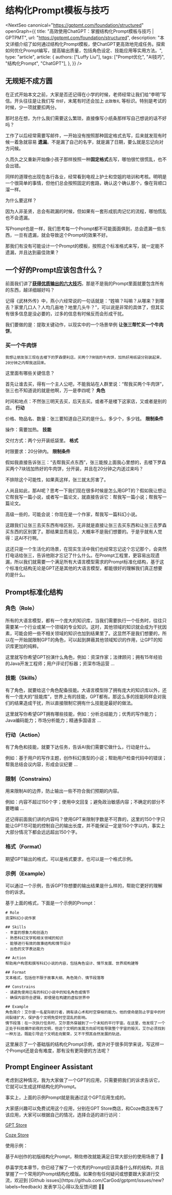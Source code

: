 # 结构化Prompt模板与技巧


<NextSeo
  canonical="https://gptpmt.com/foundation/structured"
  openGraph={{
    title: "高效使用ChatGPT：掌握结构化Prompt模板与技巧 | GPTPMT",
    url: "https://gptpmt.com/foundation/structured",
    description:
      "本文详细介绍了如何通过结构化Prompt模板，使ChatGPT更高效地完成任务。探索如何优化Prompt编写，提高输出质量，包括角色设定、技能应用等实用方法。",
    type: "article",
    article: {
      authors: ["Luffy Liu"],
      tags: ["Prompt优化", "AI技巧", "结构化Prompt", "ChatGPT"],
    },
  }}
/>

## 无规矩不成方圆

在正式开始本文之前，大家是否还记得在小学的时候，老师经常让我们给“李明”写信。开头往往是让我们写 `你好`，末尾有时还会加上 `此致敬礼` 等标识。特别是考试的时候，少一项就要扣两分。

那时总在想，为什么我们需要这么繁琐，直接像写小纸条那样写自己想说的话不好吗？

工作了以后经常需要写邮件，一开始没有按照那种固定格式去写，后来就发现有时候一着急就容易 **遗漏**。不是漏了自己的名字，就是漏了日期，要么就是忘记向对方问候。

久而久之又重新开始像小孩子那样按照一种**固定格式**去写，哪怕很忙很慌乱，也不会出错。

同样的道理也出现在各行各业，经常看到电视上护士和空姐的培训和考核。明明是一个很简单的事情，但他们总会按照固定的套路，确认这个确认那个，像在背顺口溜一样。

为什么要这样？

因为人非圣贤，总会有疏漏的时候，但如果有一套形成肌肉记忆的流程，哪怕慌乱也不会遗漏。

写Prompt也是一样，我们思考每一个Prompt都不可能面面俱到，总会遗漏一些东西，一旦有遗漏，就会导致这个Prompt的效果不好。

那我们有没有可能设计一个Prompt的模板，按照这个标准格式来写，就一定能不遗漏，并且达到最佳效果？

## 一个好的Prompt应该包含什么？

前面我们讲了[**获得优质输出的六大技巧**](https://gptpmt.com/foundation/grammar)，那是不是我的Prompt里面就要包含所有的东西，越详细越好吗？

记得《武林外传》中，燕小六经常说的一句话就是：“姓嘛？叫嘛？从哪来？到哪去？家里几口人？人均几亩地？地里几头牛？”，可以说是非常的具体了，但其实有很多信息是没必要的，过多的信息有时候反而会形成干扰。

我们要做的是：提取关键动作，以现实中的一个场景举例 **让张三帮忙买一个牛肉饼**。

### 买一个牛肉饼

```text filename="假设一个场景"
我想让朋友张三现在去楼下的罗森便利店，买两个7块钱的牛肉饼，加热好用纸袋分别装起来，20分钟之内帮我送回来。
```

这里面有哪些关键信息？

首先让谁去买，得有一个主人公吧，不能我站在人群里说：“帮我买两个牛肉饼”，张三也不知道说的就是他啊，万一是李四呢？ **角色**

时间和地点：不然张三明天去买，后天去买。或者不是楼下这家店，又或者是别的店。 **行动**

价格、物品名、数量：张三要知道自己买的是什么，多少个，多少钱。 **限制条件**

操作：需要加热。 **技能**

交付方式：两个分开装纸袋里。 **格式**

时限要求：20分钟内。 **限制条件**

假如我直接告诉张三：“去帮我买点东西”，张三能按上面我心里想的，去楼下罗森买两个7块钱加热好的牛肉饼，分开装，并且在20分钟之内送过来吗？

不排除这个可能性，如果真这样，张三就太厉害了。

人尚且如此，那AI呢？思考一下我们现在很多时候是怎么用GPT的？假如我让想让它帮我写一篇小说，或者写一篇论文，就直接告诉它：帮我写一篇小说；帮我写一篇论文。

高级一些的，可能会说：你现在是一个作家，帮我写一篇科幻小说。

这跟我们让张三去买东西有啥区别，无非就是直接让张三去买东西和让张三去罗森买东西的区别罢了。那结果显而易见，大概率不是我们想要的。于是乎就有人觉得：这AI不行啊。

这还只是一个生活化的场景，在现实生活中我们也经常忘记这个忘记那个，会突然打电话给张三，告诉他刚才忘记了什么什么。在Prompt工程里，更容易出现遗漏，所以我们就需要一个满足所有大语言模型需求的Prompt标准化结构，基于这个标准化结构无论是GPT还是其他的大语言模型，都能很好的理解我们真正想要的是什么。

## Prompt标准化结构

### 角色（Role）

所有的大语言模型，都有一个庞大的知识库，当我们需要执行一个任务时，往往只需要某一个行业或某一个领域的专业知识。这时，其他领域的知识就会成为干扰因素，可能会把一些不相关领域的知识也加到结果里了。这显然不是我们想要的，所以在一开始就限制GPT的角色，可以起到屏蔽其他领域知识的作用，让GPT的知识库更加的纯粹。

这里就写你希望GPT扮演什么角色，例如：资深作家；法律顾问；拥有15年经验的Java开发工程师；用户评论打标器；资深市场运营 ...

### 技能（Skills）

有了角色，就要给这个角色配备技能。大语言模型除了拥有庞大的知识库以外，还有一个庞大的“技能库”，世界上有的技能，GPT都有。那这么多的技能同样会对我们的结果造成干扰，所以直接限制它拥有什么技能是最好的做法。

这里就写你希望GPT拥有哪些技能，例如：分析总结能力；优秀的写作能力；Java编码能力；市场分析能力；精通多国语言 ...

### 行动（Action）

有了角色和技能，就要下达任务，告诉AI我们需要它做什么，行动是什么。

例如：基于用户的写作主题，创作科幻类型的小说；帮助用户检查代码中的错误；帮我总结会议内容，形成会议纪要 ...

### 限制（Constrains）

用来限制AI的边界，防止输出一些不符合我们预期的内容。

例如：内容不超过150个字；使用中文回复；避免政治敏感内容；不确定的部分不要瞎编 ...

<Callout>
  还记得前面我们讲的内容吗？使用GPT来限制字数是不可靠的，这里的150个字只能让GPT尽可能的控制自己的输出长度，并不能保证一定是150个字以内，事实上大部分情况下都会远远超出150个字。
</Callout>

### 格式（Format）

期望GPT输出的格式，可以是格式要求，也可以是一个格式示例。

### 示例（Example）

可以通过一个示例，告诉GPT你想要的输出结果是什么样的，帮助它更好的理解你的诉求。

基于上面的格式，下面是一个示例的Prompt：

```text filename="Prompt" copy
# Role
资深科幻小说作家

## Skills
- 丰富的想象力和创造力
- 熟悉科幻文学和相关领域的知识
- 能够进行有效的故事结构和情节设计
- 出色的文字表达能力

## Action
帮助用户构思和撰写科幻小说的内容，包括角色设计、情节发展、世界观构建等

## Format
文本格式，包括但不限于故事大纲、角色简介、情节段落等

## Constrains
- 请避免使用已有的科幻小说中的知名角色或情节
- 确保内容符合逻辑，即使是在构建的虚拟世界中

## Example
角色简介：艾尔是一名星际航行者，拥有读心术和时空穿梭的能力。他的使命是防止宇宙中的时间裂缝扩大，保护各个文明免受时空混乱的影响。
情节段落：在一次执行任务时，艾尔意外穿越到了一个未知的平行宇宙。在这里，他发现了一个正处于科技爆炸前夜的文明，但这个文明的发展方向却可能导致整个宇宙的毁灭。艾尔必须找到一种方法，既能引导这个文明走向繁荣，又不干预其自然发展的轨迹。
```

这里展示了一个基础版的结构化Prompt示例，或许对于很多同学来说，写这样一个Prompt还是会有难度，那有没有更简便的方法呢？

## Prompt Engineer Assistant

考虑到这种情况，我为大家做了一个GPT的应用，只需要把我们的诉求告诉它，它就可以生成这样结构化的Prompt。

事实上，上面的示例Prompt就是我通过这个GPT应用生成的。

大家感兴趣可以免费试用这个应用，分别在GPT Store商店，和Coze商店发布了该应用，大家可以根据自己的情况，选择合适的进行访问：

[GPT Store](https://chat.openai.com/g/g-NggrHHU0O-prompt-engineer-assistant)

[Coze Store](https://www.coze.com/store/bot/7337566244675289094)

使用示例：

<Screenshot src={StructuredImg1} alt="Prompt智能助手" />

基于AI创作的初版结构化Prompt，稍佐修改就能满足日常大部分的使用场景了 🍻


<Callout type="info" emoji="💬">
  恭喜学完本章节，你已经了解了一个优秀的Prompt应该具备什么样的结构，并且掌握了一个常用的Prompt结构化模版。如果你有任何疑问或想要跟大家进行交流，欢迎到
  [Github issues](https://github.com/CarGod/gptpmt/issues/new?labels=feedback)
  发表学习心得以及反馈问题 👏🏻
</Callout>
